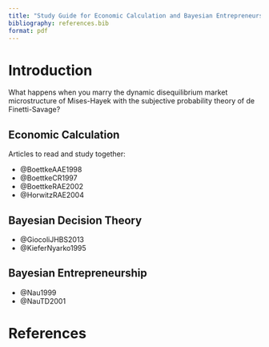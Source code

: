 ```yaml
---
title: "Study Guide for Economic Calculation and Bayesian Entrepreneurship"
bibliography: references.bib
format: pdf
---
```


# Introduction

What happens when you marry the dynamic disequilibrium market microstructure of Mises-Hayek with the subjective probability theory of de Finetti-Savage?


## Economic Calculation 

Articles to read and study together: 

- @BoettkeAAE1998
- @BoettkeCR1997
- @BoettkeRAE2002
- @HorwitzRAE2004


## Bayesian Decision Theory

- @GiocoliJHBS2013
- @KieferNyarko1995


## Bayesian Entrepreneurship

- @Nau1999
- @NauTD2001

# References 
